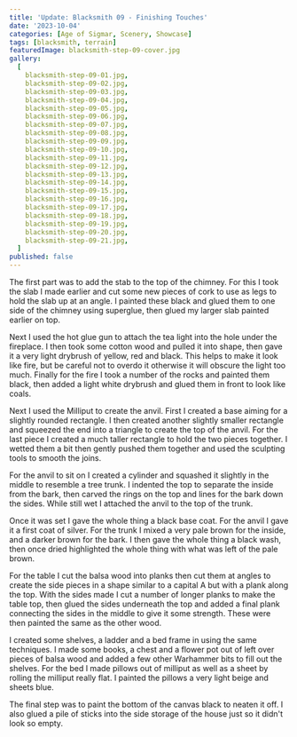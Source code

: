 ```yaml
---
title: 'Update: Blacksmith 09 - Finishing Touches'
date: '2023-10-04'
categories: [Age of Sigmar, Scenery, Showcase]
tags: [blacksmith, terrain]
featuredImage: blacksmith-step-09-cover.jpg
gallery:
  [
    blacksmith-step-09-01.jpg,
    blacksmith-step-09-02.jpg,
    blacksmith-step-09-03.jpg,
    blacksmith-step-09-04.jpg,
    blacksmith-step-09-05.jpg,
    blacksmith-step-09-06.jpg,
    blacksmith-step-09-07.jpg,
    blacksmith-step-09-08.jpg,
    blacksmith-step-09-09.jpg,
    blacksmith-step-09-10.jpg,
    blacksmith-step-09-11.jpg,
    blacksmith-step-09-12.jpg,
    blacksmith-step-09-13.jpg,
    blacksmith-step-09-14.jpg,
    blacksmith-step-09-15.jpg,
    blacksmith-step-09-16.jpg,
    blacksmith-step-09-17.jpg,
    blacksmith-step-09-18.jpg,
    blacksmith-step-09-19.jpg,
    blacksmith-step-09-20.jpg,
    blacksmith-step-09-21.jpg,
  ]
published: false
---
```


The first part was to add the stab to the top of the chimney. For this I took the slab I made earlier and cut some new
pieces of cork to use as legs to hold the slab up at an angle. I painted these black and glued them to one side of the
chimney using superglue, then glued my larger slab painted earlier on top.

Next I used the hot glue gun to attach the tea light into the hole under the fireplace. I then took some cotton wood
and pulled it into shape, then gave it a very light drybrush of yellow, red and black. This helps to make it look like
fire, but be careful not to overdo it otherwise it will obscure the light too much. Finally for the fire I took a number
of the rocks and painted them black, then added a light white drybrush and glued them in front to look like coals.

Next I used the Milliput to create the anvil. First I created a base aiming for a slightly rounded rectangle. I then
created another slightly smaller rectangle and squeezed the end into a triangle to create the top of the anvil. For the
last piece I created a much taller rectangle to hold the two pieces together. I wetted them a bit then gently pushed
them together and used the sculpting tools to smooth the joins.

For the anvil to sit on I created a cylinder and squashed it slightly in the middle to resemble a tree trunk. I indented
the top to separate the inside from the bark, then carved the rings on the top and lines for the bark down the sides.
While still wet I attached the anvil to the top of the trunk.

Once it was set I gave the whole thing a black base coat. For the anvil I gave it a first coat of silver. For the trunk
I mixed a very pale brown for the inside, and a darker brown for the bark. I then gave the whole thing a black wash,
then once dried highlighted the whole thing with what was left of the pale brown.

For the table I cut the balsa wood into planks then cut them at angles to create the side pieces in a shape similar
to a capital A but with a plank along the top. With the sides made I cut a number of longer planks to make the table
top, then glued the sides underneath the top and added a final plank connecting the sides in the middle to give it
some strength. These were then painted the same as the other wood.

I created some shelves, a ladder and a bed frame in using the same techniques. I made some books, a chest and a flower
pot out of left over pieces of balsa wood and added a few other Warhammer bits to fill out the shelves. For the bed
I made pillows out of milliput as well as a sheet by rolling the milliput really flat. I painted the pillows a very
light beige and sheets blue.

The final step was to paint the bottom of the canvas black to neaten it off. I also glued a pile of sticks into the
side storage of the house just so it didn't look so empty.
